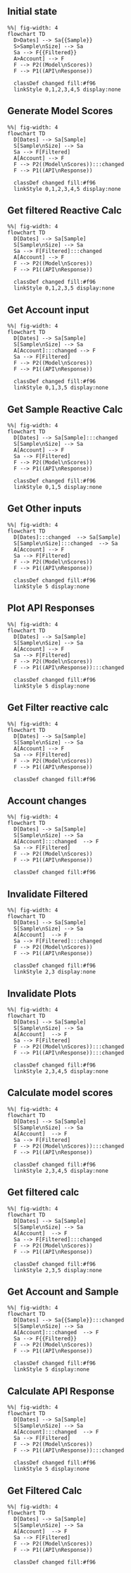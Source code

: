 ## Initial state
```mermaid
%%| fig-width: 4
flowchart TD
  D>Dates] --> Sa{{Sample}}
  S>Sample\nSize] --> Sa
  Sa --> F{{Filtered}}
  A>Account] --> F
  F --> P2((Model\nScores))
  F --> P1((API\nResponse))
  
  classDef changed fill:#f96
  linkStyle 0,1,2,3,4,5 display:none
```

## Generate Model Scores

```mermaid
%%| fig-width: 4
flowchart TD
  D[Dates] --> Sa[Sample]
  S[Sample\nSize] --> Sa
  Sa --> F[Filtered]
  A[Account] --> F
  F --> P2((Model\nScores)):::changed
  F --> P1((API\nResponse))
  
  classDef changed fill:#f96
  linkStyle 0,1,2,3,4,5 display:none
```

## Get filtered Reactive Calc

```mermaid
%%| fig-width: 4
flowchart TD
  D[Dates] --> Sa[Sample]
  S[Sample\nSize] --> Sa
  Sa --> F[Filtered]:::changed
  A[Account] --> F
  F --> P2((Model\nScores))
  F --> P1((API\nResponse))
  
  classDef changed fill:#f96
  linkStyle 0,1,2,3,5 display:none
```

## Get Account input
```mermaid
%%| fig-width: 4
flowchart TD
  D[Dates] --> Sa[Sample]
  S[Sample\nSize] --> Sa
  A[Account]:::changed --> F
  Sa --> F[Filtered]
  F --> P2((Model\nScores))
  F --> P1((API\nResponse))
  
  classDef changed fill:#f96
  linkStyle 0,1,3,5 display:none
```

## Get Sample Reactive Calc
```mermaid
%%| fig-width: 4
flowchart TD
  D[Dates] --> Sa[Sample]:::changed 
  S[Sample\nSize] --> Sa
  A[Account] --> F
  Sa --> F[Filtered]
  F --> P2((Model\nScores))
  F --> P1((API\nResponse))
  
  classDef changed fill:#f96
  linkStyle 0,1,5 display:none
```

## Get Other inputs
```mermaid
%%| fig-width: 4
flowchart TD
  D[Dates]:::changed  --> Sa[Sample]
  S[Sample\nSize]:::changed  --> Sa
  A[Account] --> F
  Sa --> F[Filtered]
  F --> P2((Model\nScores))
  F --> P1((API\nResponse))
  
  classDef changed fill:#f96
  linkStyle 5 display:none
```

## Plot API Responses

```mermaid
%%| fig-width: 4
flowchart TD
  D[Dates] --> Sa[Sample]
  S[Sample\nSize] --> Sa
  A[Account] --> F
  Sa --> F[Filtered]
  F --> P2((Model\nScores))
  F --> P1((API\nResponse)):::changed 
  
  classDef changed fill:#f96
  linkStyle 5 display:none
```

## Get Filter reactive calc

```mermaid
%%| fig-width: 4
flowchart TD
  D[Dates] --> Sa[Sample]
  S[Sample\nSize] --> Sa
  A[Account] --> F
  Sa --> F[Filtered]
  F --> P2((Model\nScores))
  F --> P1((API\nResponse))
  
  classDef changed fill:#f96
```

## Account changes
```mermaid
%%| fig-width: 4
flowchart TD
  D[Dates] --> Sa[Sample]
  S[Sample\nSize] --> Sa
  A[Account]:::changed  --> F
  Sa --> F[Filtered]
  F --> P2((Model\nScores))
  F --> P1((API\nResponse))
  
  classDef changed fill:#f96
```

## Invalidate Filtered
```mermaid
%%| fig-width: 4
flowchart TD
  D[Dates] --> Sa[Sample]
  S[Sample\nSize] --> Sa
  A[Account]  --> F
  Sa --> F[Filtered]:::changed
  F --> P2((Model\nScores))
  F --> P1((API\nResponse))
  
  classDef changed fill:#f96
  linkStyle 2,3 display:none
```

## Invalidate Plots
```mermaid
%%| fig-width: 4
flowchart TD
  D[Dates] --> Sa[Sample]
  S[Sample\nSize] --> Sa
  A[Account]  --> F
  Sa --> F[Filtered]
  F --> P2((Model\nScores)):::changed
  F --> P1((API\nResponse)):::changed
  
  classDef changed fill:#f96
  linkStyle 2,3,4,5 display:none
```

## Calculate model scores
```mermaid
%%| fig-width: 4
flowchart TD
  D[Dates] --> Sa[Sample]
  S[Sample\nSize] --> Sa
  A[Account]  --> F
  Sa --> F[Filtered]
  F --> P2((Model\nScores)):::changed
  F --> P1((API\nResponse))
  
  classDef changed fill:#f96
  linkStyle 2,3,4,5 display:none
```

## Get filtered calc
```mermaid
%%| fig-width: 4
flowchart TD
  D[Dates] --> Sa[Sample]
  S[Sample\nSize] --> Sa
  A[Account]  --> F
  Sa --> F[Filtered]:::changed
  F --> P2((Model\nScores))
  F --> P1((API\nResponse))
  
  classDef changed fill:#f96
  linkStyle 2,3,5 display:none
```

## Get Account and Sample
```mermaid
%%| fig-width: 4
flowchart TD
  D[Dates] --> Sa{{Sample}}:::changed
  S[Sample\nSize] --> Sa
  A[Account]:::changed  --> F
  Sa --> F{{Filtered}}
  F --> P2((Model\nScores))
  F --> P1((API\nResponse))
  
  classDef changed fill:#f96
  linkStyle 5 display:none
```

## Calculate API Response
```mermaid
%%| fig-width: 4
flowchart TD
  D[Dates] --> Sa[Sample]
  S[Sample\nSize] --> Sa
  A[Account]:::changed  --> F
  Sa --> F[Filtered]
  F --> P2((Model\nScores))
  F --> P1((API\nResponse)):::changed
  
  classDef changed fill:#f96
  linkStyle 5 display:none
```

## Get Filtered Calc
```mermaid
%%| fig-width: 4
flowchart TD
  D[Dates] --> Sa[Sample]
  S[Sample\nSize] --> Sa
  A[Account]  --> F
  Sa --> F[Filtered]
  F --> P2((Model\nScores))
  F --> P1((API\nResponse))
  
  classDef changed fill:#f96
```